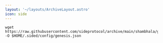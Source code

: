 ```yaml
---
layout: '~/layouts/ArchiveLayout.astro'
icon: side
---
```


```
wget https://raw.githubusercontent.com/sideprotocol/archive/main/shambhala/genesis.json -O $HOME/.sided/config/genesis.json
```
